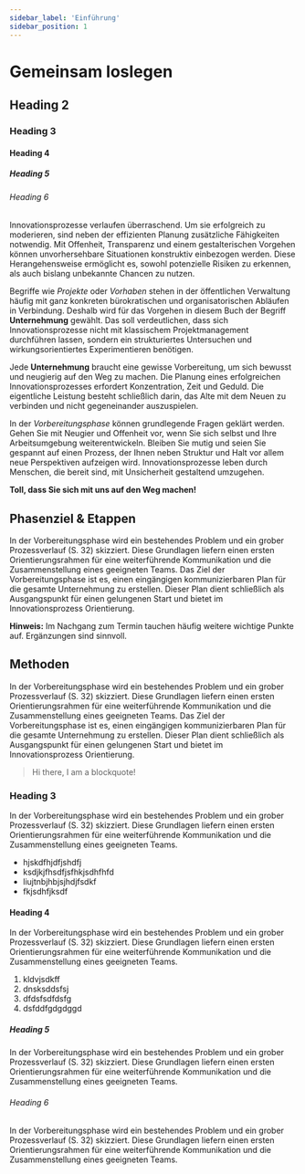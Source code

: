 ```yaml
---
sidebar_label: 'Einführung'
sidebar_position: 1
---
```




# Gemeinsam loslegen

## Heading 2

### Heading 3

#### Heading 4

##### Heading 5

###### Heading 6

Innovationsprozesse verlaufen überraschend. Um sie erfolgreich zu moderieren, sind neben der effizienten Planung zusätzliche Fähigkeiten notwendig. Mit Offenheit, Transparenz und einem gestalterischen Vorgehen können unvorhersehbare Situationen konstruktiv einbezogen werden. Diese Herangehensweise ermöglicht es, sowohl potenzielle Risiken zu erkennen, als auch bislang unbekannte Chancen zu nutzen.

Begriffe wie _Projekte_ oder _Vorhaben_ stehen in der öffentlichen Verwaltung häufig mit ganz konkreten bürokratischen und organisatorischen Abläufen in Verbindung. Deshalb wird für das Vorgehen in diesem Buch der Begriff **Unternehmung** gewählt. Das soll verdeutlichen, dass sich Innovationsprozesse nicht mit klassischem Projektmanagement durchführen lassen, sondern ein strukturiertes Untersuchen und wirkungsorientiertes Experimentieren benötigen.

Jede **Unternehmung** braucht eine gewisse Vorbereitung, um sich bewusst und neugierig auf den Weg zu machen. Die Planung eines erfolgreichen Innovationsprozesses erfordert Konzentration, Zeit und Geduld. Die eigentliche Leistung besteht schließlich darin, das Alte mit dem Neuen zu verbinden und nicht gegeneinander auszuspielen.

In der _Vorbereitungsphase_ können grundlegende Fragen geklärt werden. Gehen Sie mit Neugier und Offenheit vor, wenn Sie sich selbst und Ihre Arbeitsumgebung weiterentwickeln. Bleiben Sie mutig und seien Sie gespannt auf einen Prozess, der Ihnen neben Struktur und Halt vor allem neue Perspektiven aufzeigen wird. Innovationsprozesse leben durch Menschen, die bereit sind, mit Unsicherheit gestaltend umzugehen.

**Toll, dass Sie sich mit uns auf den Weg machen!**

## Phasenziel & Etappen

In der Vorbereitungsphase wird ein bestehendes Problem und ein grober Prozessverlauf (S. 32) skizziert. Diese Grundlagen liefern einen ersten Orientierungsrahmen für eine weiterführende Kommunikation und die Zusammenstellung eines geeigneten Teams. Das Ziel der Vorbereitungsphase ist es, einen eingängigen kommunizierbaren Plan für die gesamte Unternehmung zu erstellen. Dieser Plan dient schließlich als Ausgangspunkt für einen gelungenen Start und bietet im Innovationsprozess Orientierung.

<Hint>
  <strong>Hinweis:</strong> Im Nachgang zum Termin tauchen häufig weitere wichtige Punkte auf. Ergänzungen sind sinnvoll.
</Hint>

## Methoden

In der Vorbereitungsphase wird ein bestehendes Problem und ein grober Prozessverlauf (S. 32) skizziert. Diese Grundlagen liefern einen ersten Orientierungsrahmen für eine weiterführende Kommunikation und die Zusammenstellung eines geeigneten Teams. Das Ziel der Vorbereitungsphase ist es, einen eingängigen kommunizierbaren Plan für die gesamte Unternehmung zu erstellen. Dieser Plan dient schließlich als Ausgangspunkt für einen gelungenen Start und bietet im Innovationsprozess Orientierung.

> Hi there, I am a blockquote!

### Heading 3

In der Vorbereitungsphase wird ein bestehendes Problem und ein grober Prozessverlauf (S. 32) skizziert. Diese Grundlagen liefern einen ersten Orientierungsrahmen für eine weiterführende Kommunikation und die Zusammenstellung eines geeigneten Teams.

- hjskdfhjdfjshdfj
- ksdjkjfhsdfjsfhkjsdhfhfd
- liujtnbjhbjsjhdjfsdkf
- fkjsdhfjksdf

#### Heading 4

In der Vorbereitungsphase wird ein bestehendes Problem und ein grober Prozessverlauf (S. 32) skizziert. Diese Grundlagen liefern einen ersten Orientierungsrahmen für eine weiterführende Kommunikation und die Zusammenstellung eines geeigneten Teams.

1. kldvjsdkff
2. dnsksddsfsj
3. dfdsfsdfdsfg
4. dsfddfgdgdggd

##### Heading 5

In der Vorbereitungsphase wird ein bestehendes Problem und ein grober Prozessverlauf (S. 32) skizziert. Diese Grundlagen liefern einen ersten Orientierungsrahmen für eine weiterführende Kommunikation und die Zusammenstellung eines geeigneten Teams.

###### Heading 6

In der Vorbereitungsphase wird ein bestehendes Problem und ein grober Prozessverlauf (S. 32) skizziert. Diese Grundlagen liefern einen ersten Orientierungsrahmen für eine weiterführende Kommunikation und die Zusammenstellung eines geeigneten Teams.

